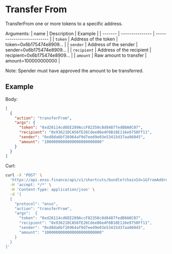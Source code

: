 # Transfer From

TransferFrom one or more tokens to a specific address.

Arguments:
| name | Description | Example |
| ------- | ---------------    | -------------------------- |
| `token` | Address of the token | token=0x6b175474e8909... |
| `sender` | Address of the sender | sender=0x6b175474e8909... |
| `recipient` | Address of the recipient | recipient=0x6b175474e8909... |
| `amount` | Raw amount to transfer | amount=100000000000 |

Note: Spender must have approved the amount to be transferred.
## Example

Body:

```json
[
  {
    "action": "transferFrom",
    "args": {
      "token": "0xd26114cd6EE289AccF82350c8d8487fedB8A0C07",
      "recipient": "0x93621DCA56fE26Cdee86e4F6B18E116e9758Ff11",
      "sender": "0xd8da6bf26964af9d7eed9e03e53415d37aa96045",
      "amount": "1000000000000000000000000"
    }
  }
]
```

Curl:

```bash copy
curl -X 'POST' \
  'https://api.enso.finance/api/v1/shortcuts/bundle?chainId=1&fromAddress=0xd8da6bf26964af9d7eed9e03e53415d37aa96045' \
  -H 'accept: */*' \
  -H 'Content-Type: application/json' \
  -d '[
  {
    "protocol": "enso",
    "action": "transferFrom",
    "args":  {
      "token": "0xd26114cd6EE289AccF82350c8d8487fedB8A0C07",
      "recipient": "0x93621DCA56fE26Cdee86e4F6B18E116e9758Ff11",
      "sender": "0xd8da6bf26964af9d7eed9e03e53415d37aa96045",
      "amount": "1000000000000000000000000"
    }
  }
]'
```

